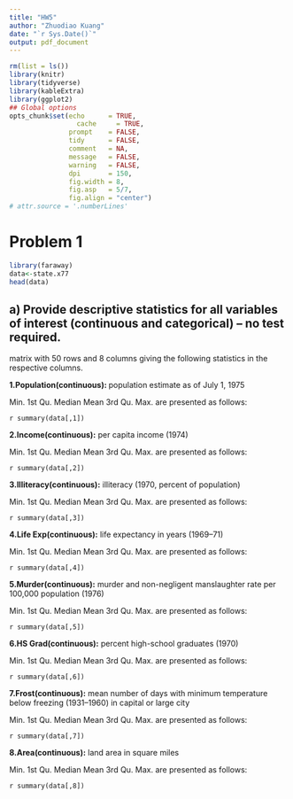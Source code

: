 ```yaml
---
title: "HW5"
author: "Zhuodiao Kuang"
date: "`r Sys.Date()`"
output: pdf_document
---
```


```r
rm(list = ls())
library(knitr)
library(tidyverse)
library(kableExtra)
library(ggplot2)
## Global options
opts_chunk$set(echo      = TRUE,
	             cache     = TRUE,
               prompt    = FALSE,
               tidy      = FALSE,
               comment   = NA,
               message   = FALSE,
               warning   = FALSE,
               dpi       = 150,
               fig.width = 8, 
               fig.asp   = 5/7,
               fig.align = "center")
# attr.source = '.numberLines'
```

# Problem 1

```r
library(faraway)
data<-state.x77
head(data)


```

## a) Provide descriptive statistics for all variables of interest (continuous and categorical) – no test required.

matrix with 50 rows and 8 columns giving the following statistics in the respective columns.

**1.Population(continuous): **
population estimate as of July 1, 1975

Min. 1st Qu.  Median    Mean 3rd Qu.    Max.  are presented as follows:

`r summary(data[,1])`


**2.Income(continuous):**
per capita income (1974)

Min. 1st Qu.  Median    Mean 3rd Qu.    Max.  are presented as follows:

`r summary(data[,2])`

**3.Illiteracy(continuous):**
illiteracy (1970, percent of population)

Min. 1st Qu.  Median    Mean 3rd Qu.    Max.  are presented as follows:

`r summary(data[,3])`


**4.Life Exp(continuous):**
life expectancy in years (1969–71)


Min. 1st Qu.  Median    Mean 3rd Qu.    Max.  are presented as follows:

`r summary(data[,4])`


**5.Murder(continuous):**
murder and non-negligent manslaughter rate per 100,000 population (1976)

Min. 1st Qu.  Median    Mean 3rd Qu.    Max.  are presented as follows:

`r summary(data[,5])`


**6.HS Grad(continuous):**
percent high-school graduates (1970)

Min. 1st Qu.  Median    Mean 3rd Qu.    Max.  are presented as follows:

`r summary(data[,6])`

**7.Frost(continuous):**
mean number of days with minimum temperature below freezing (1931–1960) in capital or large city

Min. 1st Qu.  Median    Mean 3rd Qu.    Max.  are presented as follows:

`r summary(data[,7])`



**8.Area(continuous):**
land area in square miles

Min. 1st Qu.  Median    Mean 3rd Qu.    Max.  are presented as follows:

`r summary(data[,8])`


